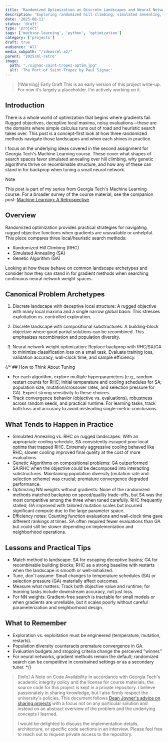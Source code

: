 ```yaml
---
title: 'Randomized Optimization on Discrete Landscapes and Neural Networks'
description: 'Exploring randomized hill climbing, simulated annealing, and genetic algorithms across discrete fitness landscapes and as alternatives to backprop for neural network weight search.'
date: '2025-08-11'
status: 'draft'
type: 'project'
tags: ['machine-learning', 'python', 'optimization']
category: ['projects']
draft: true
audience: 'All'
media_subpath: "/ideas/ml-a2/"
parent: '2025/ml-retro'
image:
  path: "./signac-saint-tropez-optim.jpg"
  alt: 'The Port of Saint-Tropez by Paul Signac'
---
```


> [!Warning] Early Draft
> This is an early version of this project write-up. For now it's largely a placeholder. I'm actively working on it.

## Introduction

There is a whole world of optimization that begins where gradients fail. Rugged objectives, deceptive local maxima, noisy evaluations—these are the domains where simple calculus runs out of road and heuristic search takes over. This post is a concept-first look at how three randomized methods navigate those landscapes and when each shines in practice.

I focus on the underlying ideas covered in the second assignment for Georgia Tech's Machine Learning course. These cover what shapes of search spaces favor simulated annealing over hill climbing, why genetic algorithms thrive on recombinable structure, and how any of these can stand in for backprop when tuning a small neural network.

> [!note]
> This post is part of my series from Georgia Tech's Machine Learning course. For a broader survey of the course material, see the companion post: [Machine Learning: A Retrospective](/ideas/2025/ml-retro/).

## Overview

Randomized optimization provides practical strategies for navigating rugged objective functions when gradients are unavailable or unhelpful. This piece compares three local/heuristic search methods:

- Randomized Hill Climbing (RHC)
- Simulated Annealing (SA)
- Genetic Algorithm (GA)

Looking at how these behave on common landscape archetypes and consider how they can stand in for gradient methods when searching continuous neural network weight spaces.

## Canonical Problem Archetypes

1) Discrete landscape with deceptive local structure: A rugged objective with many local maxima and a single narrow global basin. This stresses exploitation vs. controlled exploration.

2) Discrete landscape with compositional substructures: A building-block objective where good partial solutions can be recombined. This emphasizes recombination and population diversity.

3) Neural network weight optimization: Replace backprop with RHC/SA/GA to minimize classification loss on a small task. Evaluate training loss, validation accuracy, wall-clock time, and sample efficiency.

{/* ## How to Think About Tuning

- For each algorithm, explore multiple hyperparameters (e.g., random-restart counts for RHC; initial temperature and cooling schedules for SA; population size, mutation/crossover rates, and selection pressure for GA). Expect strong sensitivity to these choices.
- Track convergence behavior (objective vs. evaluations), robustness across random seeds, and practical runtime. For learning tasks, track both loss and accuracy to avoid misleading single-metric conclusions.

## What Tends to Happen in Practice

- Simulated Annealing vs. RHC on rugged landscapes: With an appropriate cooling schedule, SA consistently escaped poor local optima that trapped RHC. Extremely aggressive cooling behaved like RHC; slower cooling improved final quality at the cost of more evaluations.
- Genetic Algorithms on compositional problems: GA outperformed SA/RHC when the objective could be decomposed into interacting substructures. Maintaining population diversity (mutation rate and selection scheme) was crucial; premature convergence degraded performance.
- Optimizing NN weights without gradients: None of the randomized methods matched backprop on speed/quality trade-offs, but SA was the most competitive among the three when tuned carefully. RHC frequently stalled; GA improved with tailored mutation scales but incurred significant compute due to the large parameter space.
- Efficiency notes: Counting function evaluations and wall-clock time gave different rankings at times. SA often required fewer evaluations than GA but could still be slower depending on implementation and neighborhood operations.

## Lessons and Practical Tips

- Match method to landscape: SA for escaping deceptive basins; GA for recombinable building blocks; RHC as a strong baseline with restarts when the landscape is smooth or well-initialized.
- Tune, don't assume: Small changes to temperature schedules (SA) or selection pressure (GA) materially affect outcomes.
- Measure what matters: Track both objective value and runtime; for learning tasks include downstream accuracy, not just loss.
- For NN weights: Gradient-free search is tractable for small models or when gradients are unreliable, but it scales poorly without careful parameterization and neighborhood design.

## What to Remember

- Exploration vs. exploitation must be engineered (temperature, mutation, restarts).
- Population diversity counteracts premature convergence in GA.
- Evaluation budgets and stopping criteria change the perceived "winner."
- For neural networks, gradient methods remain the default; randomized search can be competitive in constrained settings or as a secondary tuner. */}

> [!info] A Note on Code Availability
> In accordance with Georgia Tech's academic integrity policy and the license for course materials, the source code for this project is kept in a private repository. I believe passionately in sharing knowledge, but I also firmly respect the university's policies. This document follows [Dean Joyner's advice on sharing projects](https://www.reddit.com/r/OMSCS/comments/zwdwns/comment/j1udv6w/) with a focus not on any particular solution and instead on an abstract overview of the problem and the underlying concepts I learned.
>
> I would be delighted to discuss the implementation details, architecture, or specific code sections in an interview. Please feel free to reach out to request private access to the repository.
